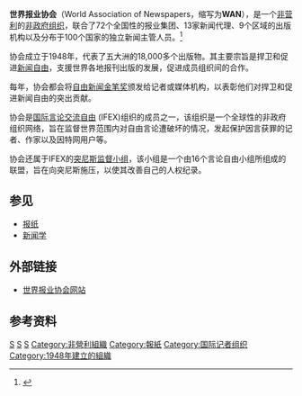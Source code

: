 '''世界报业协会'''（World Association of Newspapers，缩写为'''WAN'''），是一个[[非营利|非营利]]的[[非政府组织|非政府组织]]，联合了72个全国性的报业集团、13家新闻代理、9个区域的出版机构以及分布于100个国家的独立新闻主管人员。<ref>{{cite web |title=世界报业协会的介绍 |url=https://web.archive.org/web/20201029001601/https://wan-ifra.org/about-us/ |website=世界报业协会官网 |accessdate=2022-02-26 |archiveurl=https://wan-ifra.org/about-us/ |archivedate=2020-10-29|language=en |format=html |date=2022-02-26}}</ref>

协会成立于1948年，代表了五大洲的18,000多个出版物。其主要宗旨是捍卫和促进[[新闻自由|新闻自由]]，支援世界各地报刊出版的发展，促进成员组织间的合作。

每年，协会都会将[[自由新闻金笔奖|自由新闻金笔奖]]颁发给记者或媒体机构，以表彰他们对捍卫和促进新闻自由的突出贡献。

协会是[[国际言论交流自由|国际言论交流自由]] (IFEX)组织的成员之一，该组织是一个全球性的非政府组织网络，旨在监督世界范围内对自由言论遭破坏的情况，发起保护因言获罪的记者、作家以及因特网用户等。

协会还属于IFEX的[[突尼斯监督小组|突尼斯监督小组]]，该小组是一个由16个言论自由小组所组成的联盟，旨在向突尼斯施压，以使其改善自己的人权纪录。

== 参见 ==
* [[报纸|报纸]]
* [[新闻学|新闻学]]

== 外部链接 ==
* [https://web.archive.org/web/20090627010956/http://www.wan-press.org/ 世界报业协会网站]

== 参考资料 ==


[[Category:新闻业|S]]
[[Category:新闻业组织|S]]
[[Category:言论自由|S]]
[[Category:非營利組織|Category:非營利組織]]
[[Category:報紙|Category:報紙]]
[[Category:国际记者组织|Category:国际记者组织]]
[[Category:1948年建立的組織|Category:1948年建立的組織]]